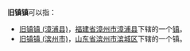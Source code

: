 '''旧镇镇'''可以指：
* [[旧镇镇_(漳浦县)|旧镇镇 (漳浦县)]]，[[福建省|福建省]][[漳州市|漳州市]][[漳浦县|漳浦县]]下辖的一个[[镇|镇]]。
* [[旧镇镇_(滨州市)|旧镇镇 (滨州市)]]，[[山东省|山东省]][[滨州市|滨州市]][[滨城区|滨城区]]下辖的一个镇。
{{disambig|Cat=三字中国镇名消歧义}}